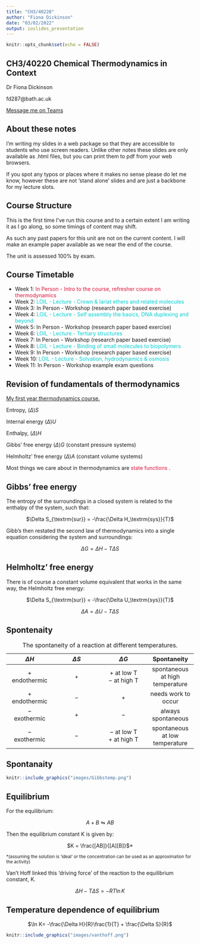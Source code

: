 ```yaml
---
title: "CH3/40220"
author: "Fiona Dickinson"
date: "03/02/2022"
output: ioslides_presentation
---
```


```r
knitr::opts_chunk$set(echo = FALSE)
```

## CH3/40220 Chemical Thermodynamics in Context

Dr Fiona Dickinson

fd287@bath.ac.uk

[Message me on Teams](https://teams.microsoft.com/l/chat/0/0?users=%3Cfd287@bath.ac.uk%3E)

## About these notes

I'm writing my slides in a web package so that they are accessible to students who use screen readers. Unlike other notes these slides are only available as .html files, but you can print them to pdf from your web browsers.

If you spot any typos or places where it makes no sense please do let me know, however these are not 'stand alone' slides and are just a backbone for my lecture slots.

## Course Structure

This is the first time I've run this course and to a certain extent I am writing it as I go along, so some timings of content may shift.

As such any past papers for this unit are not on the current content. I will make an example paper available as we near the end of the course.

The unit is assessed 100% by exam.

## Course Timetable

- Week 1: <span style="color:crimson">In Person - Intro to the course, refresher course on thermodynamics</span>
- Week 2: <span style="color:darkturquoise">LOIL - Lecture - Crown & lariat ethers and related molecules</span>
- Week 3: In Person - Workshop (research paper based exercise)
- Week 4: <span style="color:darkturquoise">LOIL - Lecture - Self assembly the basics, DNA duplexing and beyond</span>
- Week 5: In Person - Workshop (research paper based exercise) 
- Week 6: <span style="color:darkturquoise">LOIL - Lecture - Tertiary structures</span>
- Week 7: In Person - Workshop (research paper based exercise)
- Week 8: <span style="color:darkturquoise">LOIL - Lecture - Binding of small molecules to biopolymers</span>
- Week 9: In Person - Workshop (research paper based exercise)
- Week 10: <span style="color:darkturquoise">LOIL - Lecture - Solvation, hydrodynamics & osmosis</span>
- Week 11: In Person - Workshop example exam questions

## Revision of fundamentals of thermodynamics

[My first year thermodynamics course.](https://chemfd.github.io/CH10137/)

Entropy, $(\Delta) S$

Internal energy $(\Delta)U$

Enthalpy, $(\Delta) H$

Gibbs' free energy $(\Delta) G$ (constant pressure systems)

Helmholtz' free energy $(\Delta) A$ (constant volume systems)

Most things we care about in thermodynamics are <span style="color:crimson">state functions </span>.

## Gibbs' free energy

The entropy of the surroundings in a closed system is related to the enthalpy of the system, such that:

<p align="center">
$\Delta S_{\textrm{sur}} = -\frac{\Delta H_\textrm{sys}}{T}$
</p>

Gibb's then restated the second law of thermodynamics into a single equation considering the system and surroundings:

<p align="center">
$\Delta G = \Delta H - T \Delta S$
</p>

## Helmholtz' free energy

There is of course a constant volume equivalent that works in the same way, the Helmholtz free energy:

<p align="center">
$\Delta S_{\textrm{sur}} = -\frac{\Delta U_\textrm{sys}}{T}$
</p>

<p align="center">
$\Delta A = \Delta U - T \Delta S$
</p>

## Spontenaity

Table: The spontaneity of a reaction at different temperatures.

|$\Delta H$ | $\Delta S$ | $\Delta G$ | Spontaneity |
|:----:|:----:|:----:|:----:|
| + <br> endothermic | + | + at low T <br> − at high T | spontaneous at high temperature |
| + <br> endothermic | − | + | needs work to occur |
| − <br> exothermic | + | − | always spontaneous |
| − <br> exothermic | − | − at low T <br> + at high T | spontaneous at low temperature |

## Spontanaity 

```r
knitr::include_graphics("images/Gibbstemp.png")
```


## Equilibrium

For the equilibrium:

<p align="center">
$A+B \leftrightharpoons AB$
</p>

Then the equilibrium constant K is given by:

<p align="center">
$K = \frac{[AB]}{[A][B]}$*
</p>

<sub>*(assuming the solution is 'ideal' or the concentration can be used as an approximation for the activity)</sub>

Van't Hoff linked this 'driving force' of the reaction to the equilibrium constant, K.

<p align="center">
$\Delta H - T\Delta S = -RT \ln K$
</p>

## Temperature dependence of equilibrium

<p align="center">
$\ln K= -\frac{\Delta H}{R}\frac{1}{T} + \frac{\Delta S}{R}$
</p>

```r
knitr::include_graphics("images/vanthoff.png")
```
